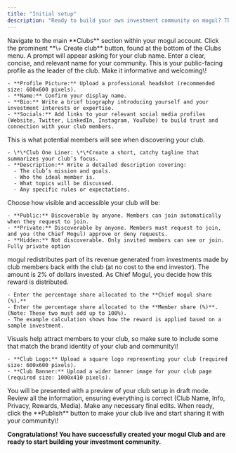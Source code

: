 ```yaml
---
title: "Initial setup"
description: "Ready to build your own investment community on mogul? This section guides you through the process of setting up your club and becoming a Chief Mogul. Remember, the ability to create a club is exclusively available to users who have already made an investment on the mogul platform."
---
```


<Steps>
  <Step title="Step 1: Initiate Club Creation">
    Navigate to the main **Clubs** section within your mogul account. Click the prominent **\+ Create club** button, found at the bottom of the Clubs menu.
  </Step>
  <Step title="Step 2: Name Your Club">
    A prompt will appear asking for your club name. Enter a clear, concise, and relevant name for your community.
  </Step>
  <Step title="Step 3: Complete Your Chief Mogul Profile">
    This is your public-facing profile as the leader of the club. Make it informative and welcoming\!

    - **Profile Picture:** Upload a professional headshot (recommended size: 600x600 pixels).
    - **Name:** Confirm your display name.
    - **Bio:** Write a brief biography introducing yourself and your investment interests or expertise.
    - **Socials:** Add links to your relevant social media profiles (Website, Twitter, LinkedIn, Instagram, YouTube) to build trust and connection with your club members.
  </Step>
  <Step title="Step 4: Define Your Club Information">
    This is what potential members will see when discovering your club.

    - \*\*Club One Liner: \*\*Create a short, catchy tagline that summarizes your club’s focus.
    - **Description:** Write a detailed description covering:
      - The club’s mission and goals.
      - Who the ideal member is.
      - What topics will be discussed.
      - Any specific rules or expectations.
  </Step>
  <Step title="Step 5: Decide Your Privacy Level">
    Choose how visible and accessible your club will be:

    - **Public:** Discoverable by anyone. Members can join automatically when they request to join.
    - **Private:** Discoverable by anyone. Members must request to join, and you (the Chief Mogul) approve or deny requests.
    - **Hidden:** Not discoverable. Only invited members can see or join. Fully private option
  </Step>
  <Step title="Step 6: Configure Club Rewards">
    mogul redistributes part of its revenue generated from investments made by club members back with the club (at no cost to the end investor). The amount is 2% of dollars invested. As Chief Mogul, you decide how this reward is distributed.

    - Enter the percentage share allocated to the **Chief mogul share (%).**
    - Enter the percentage share allocated to the **Member share (%)**. (Note: These two must add up to 100%).
    - The example calculation shows how the reward is applied based on a sample investment.
  </Step>
  <Step title="Step 7: Add Club Media">
    Visuals help attract members to your club, so make sure to include some that match the brand identity of your club and community\!

    - **Club Logo:** Upload a square logo representing your club (required size: 600x600 pixels).
    - **Club Banner:** Upload a wider banner image for your club page (required size: 1000x410 pixels).
  </Step>
  <Step title="Step 8: Review and Publish">
    You will be presented with a preview of your club setup in draft mode. Review all the information, ensuring everything is correct (Club Name, Info, Privacy, Rewards, Media). Make any necessary final edits. When ready, click the **Publish** button to make your club live and start sharing it with your community\!
  </Step>
</Steps>

**Congratulations\! You have successfully created your mogul Club and are ready to start building your investment community.**